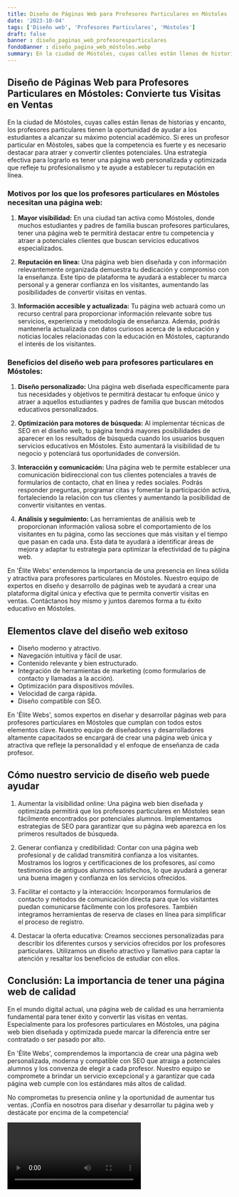 ```yaml
---
title: Diseño de Páginas Web para Profesores Particulares en Móstoles
date: '2023-10-04'
tags: ['Diseño web', 'Profesores Particulares', 'Móstoles']
draft: false
banner : diseño_paginas_web_profesoresparticulares
fondoBanner : diseño_pagina_web_móstoles.webp
summary: En la ciudad de Móstoles, cuyas calles están llenas de historias y encanto, los profesores particulares tienen la oportunidad de ayudar a los estudiantes a alcanzar su máximo potencial académico. Si eres un profesor particular en Móstoles, sabes que la competencia es fuerte y es necesario destacar para atraer y convertir clientes potenciales. Una estrategia efectiva para lograrlo es tener una página web personalizada y optimizada que refleje tu profesionalismo y te ayude a establecer tu reputación en línea.
---
```


## Diseño de Páginas Web para Profesores Particulares en Móstoles: Convierte tus Visitas en Ventas

En la ciudad de Móstoles, cuyas calles están llenas de historias y encanto, los profesores particulares tienen la oportunidad de ayudar a los estudiantes a alcanzar su máximo potencial académico. Si eres un profesor particular en Móstoles, sabes que la competencia es fuerte y es necesario destacar para atraer y convertir clientes potenciales. Una estrategia efectiva para lograrlo es tener una página web personalizada y optimizada que refleje tu profesionalismo y te ayude a establecer tu reputación en línea.

### Motivos por los que los profesores particulares en Móstoles necesitan una página web:

1. **Mayor visibilidad:** En una ciudad tan activa como Móstoles, donde muchos estudiantes y padres de familia buscan profesores particulares, tener una página web te permitirá destacar entre tu competencia y atraer a potenciales clientes que buscan servicios educativos especializados.

2. **Reputación en línea:** Una página web bien diseñada y con información relevantemente organizada demuestra tu dedicación y compromiso con la enseñanza. Este tipo de plataforma te ayudará a establecer tu marca personal y a generar confianza en los visitantes, aumentando las posibilidades de convertir visitas en ventas.

3. **Información accesible y actualizada:** Tu página web actuará como un recurso central para proporcionar información relevante sobre tus servicios, experiencia y metodología de enseñanza. Además, podrás mantenerla actualizada con datos curiosos acerca de la educación y noticias locales relacionadas con la educación en Móstoles, capturando el interés de los visitantes.

### Beneficios del diseño web para profesores particulares en Móstoles:

1. **Diseño personalizado:** Una página web diseñada específicamente para tus necesidades y objetivos te permitirá destacar tu enfoque único y atraer a aquellos estudiantes y padres de familia que buscan métodos educativos personalizados.

2. **Optimización para motores de búsqueda:** Al implementar técnicas de SEO en el diseño web, tu página tendrá mayores posibilidades de aparecer en los resultados de búsqueda cuando los usuarios busquen servicios educativos en Móstoles. Esto aumentará la visibilidad de tu negocio y potenciará tus oportunidades de conversión.

3. **Interacción y comunicación:** Una página web te permite establecer una comunicación bidireccional con tus clientes potenciales a través de formularios de contacto, chat en línea y redes sociales. Podrás responder preguntas, programar citas y fomentar la participación activa, fortaleciendo la relación con tus clientes y aumentando la posibilidad de convertir visitantes en ventas.

4. **Análisis y seguimiento:** Las herramientas de análisis web te proporcionan información valiosa sobre el comportamiento de los visitantes en tu página, como las secciones que más visitan y el tiempo que pasan en cada una. Esta data te ayudará a identificar áreas de mejora y adaptar tu estrategia para optimizar la efectividad de tu página web.

En 'Élite Webs' entendemos la importancia de una presencia en línea sólida y atractiva para profesores particulares en Móstoles. Nuestro equipo de expertos en diseño y desarrollo de páginas web te ayudará a crear una plataforma digital única y efectiva que te permita convertir visitas en ventas. Contáctanos hoy mismo y juntos daremos forma a tu éxito educativo en Móstoles.

<GifSeo />

<Cta />

## Elementos clave del diseño web exitoso

- Diseño moderno y atractivo.
- Navegación intuitiva y fácil de usar.
- Contenido relevante y bien estructurado.
- Integración de herramientas de marketing (como formularios de contacto y llamadas a la acción).
- Optimización para dispositivos móviles.
- Velocidad de carga rápida.
- Diseño compatible con SEO.

En 'Élite Webs', somos expertos en diseñar y desarrollar páginas web para profesores particulares en Móstoles que cumplan con todos estos elementos clave. Nuestro equipo de diseñadores y desarrolladores altamente capacitados se encargará de crear una página web única y atractiva que refleje la personalidad y el enfoque de enseñanza de cada profesor.

## Cómo nuestro servicio de diseño web puede ayudar

1. Aumentar la visibilidad online: Una página web bien diseñada y optimizada permitirá que los profesores particulares en Móstoles sean fácilmente encontrados por potenciales alumnos. Implementamos estrategias de SEO para garantizar que su página web aparezca en los primeros resultados de búsqueda.

2. Generar confianza y credibilidad: Contar con una página web profesional y de calidad transmitirá confianza a los visitantes. Mostramos los logros y certificaciones de los profesores, así como testimonios de antiguos alumnos satisfechos, lo que ayudará a generar una buena imagen y confianza en los servicios ofrecidos.

3. Facilitar el contacto y la interacción: Incorporamos formularios de contacto y métodos de comunicación directa para que los visitantes puedan comunicarse fácilmente con los profesores. También integramos herramientas de reserva de clases en línea para simplificar el proceso de registro.

4. Destacar la oferta educativa: Creamos secciones personalizadas para describir los diferentes cursos y servicios ofrecidos por los profesores particulares. Utilizamos un diseño atractivo y llamativo para captar la atención y resaltar los beneficios de estudiar con ellos.

## Conclusión: La importancia de tener una página web de calidad

En el mundo digital actual, una página web de calidad es una herramienta fundamental para tener éxito y convertir las visitas en ventas. Especialmente para los profesores particulares en Móstoles, una página web bien diseñada y optimizada puede marcar la diferencia entre ser contratado o ser pasado por alto.

En 'Élite Webs', comprendemos la importancia de crear una página web personalizada, moderna y compatible con SEO que atraiga a potenciales alumnos y los convenza de elegir a cada profesor. Nuestro equipo se compromete a brindar un servicio excepcional y a garantizar que cada página web cumple con los estándares más altos de calidad.

No comprometas tu presencia online y la oportunidad de aumentar tus ventas. ¡Confía en nosotros para diseñar y desarrollar tu página web y destácate por encima de la competencia!

<Video />

<CtaBot job='Profesores Particulares' city='Móstoles'/>

<Gmaps query='Móstoles+españa+maps' />